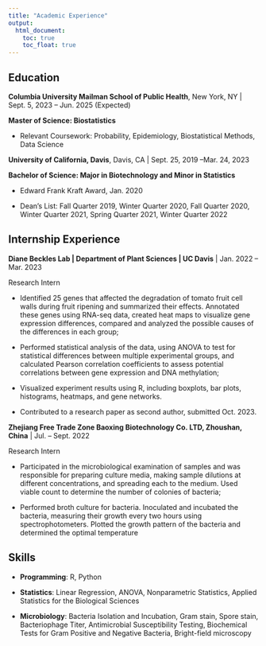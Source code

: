 ```yaml
---
title: "Academic Experience"
output: 
  html_document:
    toc: true
    toc_float: true
---
```


## Education

**Columbia University Mailman School of Public Health**, New York, NY | Sept. 5, 2023 – Jun. 2025 (Expected)


**Master of Science: Biostatistics**

  *	Relevant Coursework: Probability, Epidemiology, Biostatistical Methods, Data Science

**University of California, Davis**, Davis, CA | Sept. 25, 2019 –Mar. 24, 2023

**Bachelor of Science: Major in Biotechnology and Minor in Statistics** 

* Edward Frank Kraft Award, Jan. 2020

* Dean’s List: Fall Quarter 2019, Winter Quarter 2020, Fall Quarter 2020, Winter Quarter 2021, Spring Quarter 2021, Winter Quarter 2022

## Internship Experience
**Diane Beckles Lab | Department of Plant Sciences   | UC Davis**  | Jan. 2022 – Mar. 2023

Research Intern

* Identified 25 genes that affected the degradation of tomato fruit cell walls during fruit ripening and summarized their effects. Annotated these genes using RNA-seq data, created heat maps to visualize gene expression differences, compared and analyzed the possible causes of the differences in each group;

*	Performed statistical analysis of the data, using ANOVA to test for statistical differences between multiple experimental groups, and calculated Pearson correlation coefficients to assess potential correlations between gene expression and DNA methylation;

*	Visualized experiment results using R, including boxplots, bar plots, histograms, heatmaps, and gene networks. 

*	Contributed to a research paper as second author, submitted Oct. 2023.


**Zhejiang Free Trade Zone Baoxing Biotechnology Co. LTD, Zhoushan, China** | Jul. – Sept. 2022

Research Intern

*	Participated in the microbiological examination of samples and was responsible for preparing culture media, making sample dilutions at different concentrations, and spreading each to the medium. Used viable count to determine the number of colonies of bacteria;

*	Performed broth culture for bacteria. Inoculated and incubated the bacteria, measuring their growth every two hours using spectrophotometers. Plotted the growth pattern of the bacteria and determined the optimal temperature

## Skills

*	**Programming**: R, Python

*	**Statistics**: Linear Regression, ANOVA, Nonparametric Statistics, Applied Statistics for the Biological Sciences

*	**Microbiology**: Bacteria Isolation and Incubation, Gram stain, Spore stain, Bacteriophage Titer, Antimicrobial Susceptibility Testing, Biochemical Tests for Gram Positive and Negative Bacteria, Bright-field microscopy







